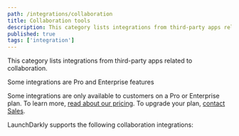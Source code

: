 ```yaml
---
path: /integrations/collaboration
title: Collaboration tools
description: This category lists integrations from third-party apps related to collaboration.
published: true
tags: ['integration']
---
```


This category lists integrations from third-party apps related to collaboration.

<Callout intent="primary">
<CalloutTitle>Some integrations are Pro and Enterprise features</CalloutTitle>
<CalloutDescription>

Some integrations are only available to customers on a Pro or Enterprise plan. To learn more, [read about our pricing](https://launchdarkly.com/pricing/). To upgrade your plan, [contact Sales](https://launchdarkly.com/contact-sales/).

</CalloutDescription>
</Callout>

LaunchDarkly supports the following collaboration integrations:

<ChildPageList path="/integrations/collaboration" />
